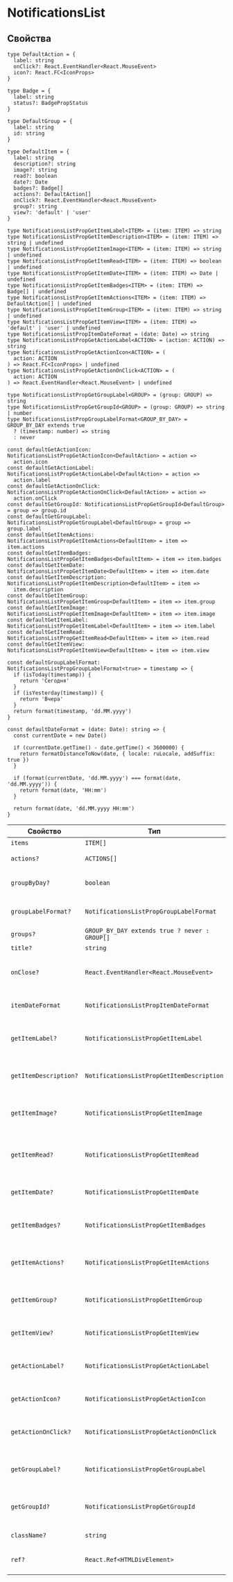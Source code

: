 # NotificationsList

## Свойства

```tsx
type DefaultAction = {
  label: string
  onClick?: React.EventHandler<React.MouseEvent>
  icon?: React.FC<IconProps>
}

type Badge = {
  label: string
  status?: BadgePropStatus
}

type DefaultGroup = {
  label: string
  id: string
}

type DefaultItem = {
  label: string
  description?: string
  image?: string
  read?: boolean
  date?: Date
  badges?: Badge[]
  actions?: DefaultAction[]
  onClick?: React.EventHandler<React.MouseEvent>
  group?: string
  view?: 'default' | 'user'
}

type NotificationsListPropGetItemLabel<ITEM> = (item: ITEM) => string
type NotificationsListPropGetItemDescription<ITEM> = (item: ITEM) => string | undefined
type NotificationsListPropGetItemImage<ITEM> = (item: ITEM) => string | undefined
type NotificationsListPropGetItemRead<ITEM> = (item: ITEM) => boolean | undefined
type NotificationsListPropGetItemDate<ITEM> = (item: ITEM) => Date | undefined
type NotificationsListPropGetItemBadges<ITEM> = (item: ITEM) => Badge[] | undefined
type NotificationsListPropGetItemActions<ITEM> = (item: ITEM) => DefaultAction[] | undefined
type NotificationsListPropGetItemGroup<ITEM> = (item: ITEM) => string | undefined
type NotificationsListPropGetItemView<ITEM> = (item: ITEM) => 'default' | 'user' | undefined
type NotificationsListPropItemDateFormat = (date: Date) => string
type NotificationsListPropGetActionLabel<ACTION> = (action: ACTION) => string
type NotificationsListPropGetActionIcon<ACTION> = (
  action: ACTION
) => React.FC<IconProps> | undefined
type NotificationsListPropGetActionOnClick<ACTION> = (
  action: ACTION
) => React.EventHandler<React.MouseEvent> | undefined

type NotificationsListPropGetGroupLabel<GROUP> = (group: GROUP) => string
type NotificationsListPropGetGroupId<GROUP> = (group: GROUP) => string | number
type NotificationsListPropGroupLabelFormat<GROUP_BY_DAY> = GROUP_BY_DAY extends true
  ? (timestamp: number) => string
  : never

const defaultGetActionIcon: NotificationsListPropGetActionIcon<DefaultAction> = action =>
  action.icon
const defaultGetActionLabel: NotificationsListPropGetActionLabel<DefaultAction> = action =>
  action.label
const defaultGetActionOnClick: NotificationsListPropGetActionOnClick<DefaultAction> = action =>
  action.onClick
const defaultGetGroupId: NotificationsListPropGetGroupId<DefaultGroup> = group => group.id
const defaultGetGroupLabel: NotificationsListPropGetGroupLabel<DefaultGroup> = group => group.label
const defaultGetItemActions: NotificationsListPropGetItemActions<DefaultItem> = item => item.actions
const defaultGetItemBadges: NotificationsListPropGetItemBadges<DefaultItem> = item => item.badges
const defaultGetItemDate: NotificationsListPropGetItemDate<DefaultItem> = item => item.date
const defaultGetItemDescription: NotificationsListPropGetItemDescription<DefaultItem> = item =>
  item.description
const defaultGetItemGroup: NotificationsListPropGetItemGroup<DefaultItem> = item => item.group
const defaultGetItemImage: NotificationsListPropGetItemImage<DefaultItem> = item => item.image
const defaultGetItemLabel: NotificationsListPropGetItemLabel<DefaultItem> = item => item.label
const defaultGetItemRead: NotificationsListPropGetItemRead<DefaultItem> = item => item.read
const defaultGetItemView: NotificationsListPropGetItemView<DefaultItem> = item => item.view

const defaultGroupLabelFormat: NotificationsListPropGroupLabelFormat<true> = timestamp => {
  if (isToday(timestamp)) {
    return 'Сегодня'
  }
  if (isYesterday(timestamp)) {
    return 'Вчера'
  }
  return format(timestamp, 'dd.MM.yyyy')
}

const defaultDateFormat = (date: Date): string => {
  const currentDate = new Date()

  if (currentDate.getTime() - date.getTime() < 3600000) {
    return formatDistanceToNow(date, { locale: ruLocale, addSuffix: true })
  }

  if (format(currentDate, 'dd.MM.yyyy') === format(date, 'dd.MM.yyyy')) {
    return format(date, 'HH:mm')
  }

  return format(date, 'dd.MM.yyyy HH:mm')
}
```

| Свойство              | Тип                                           | По умолчанию                | Описание                                             |
| --------------------- | --------------------------------------------- | --------------------------- | ---------------------------------------------------- |
| `items`               | `ITEM[]`                                      | -                           | Элементы                                             |
| `actions?`            | `ACTIONS[]`                                   | -                           | Действия списка                                      |
| `groupByDay?`         | `boolean`                                     | -                           | Групировка элементов по дням                         |
| `groupLabelFormat?`   | `NotificationsListPropGroupLabelFormat`       | `defaultGroupLabelFormat`   | Групировка элементов по дням                         |
| `groups?`             | `GROUP_BY_DAY extends true ? never : GROUP[]` | -                           | Группы                                               |
| `title?`              | `string`                                      | -                           | Заголовок                                            |
| `onClose?`            | `React.EventHandler<React.MouseEvent>`        | -                           | Функция события клика на кнопку около заголовка      |
| `itemDateFormat`      | `NotificationsListPropItemDateFormat`         | `defaultDateFormat`         | Функция форматирования даты элемента                 |
| `getItemLabel?`       | `NotificationsListPropGetItemLabel`           | `defaultGetItemLabel`       | Функция для определения заголовка элемента           |
| `getItemDescription?` | `NotificationsListPropGetItemDescription`     | `defaultGetItemDescription` | Функция для определения описания элемента            |
| `getItemImage?`       | `NotificationsListPropGetItemImage`           | `defaultGetItemImage`       | Функция для определения изображения элемента         |
| `getItemRead?`        | `NotificationsListPropGetItemRead`            | `defaultGetItemRead`        | Функция для определения статуса "прочитано" элемента |
| `getItemDate?`        | `NotificationsListPropGetItemDate`            | `defaultGetItemDate`        | Функция для определения даты элемента                |
| `getItemBadges?`      | `NotificationsListPropGetItemBadges`          | `defaultGetItemBadges`      | Функция для определения бейджов элемента             |
| `getItemActions?`     | `NotificationsListPropGetItemActions`         | `defaultGetItemActions`     | Функция для определения действий элемента            |
| `getItemGroup?`       | `NotificationsListPropGetItemGroup`           | `defaultGetItemGroup`       | Функция для определения группы элемента              |
| `getItemView?`        | `NotificationsListPropGetItemView`            | `defaultGetItemView`        | Функция для определения вида элемента                |
| `getActionLabel?`     | `NotificationsListPropGetActionLabel`         | `defaultGetActionLabel`     | Функция для определения заголовка действия           |
| `getActionIcon?`      | `NotificationsListPropGetActionIcon`          | `defaultGetActionIcon`      | Функция для определения иконки действия              |
| `getActionOnClick?`   | `NotificationsListPropGetActionOnClick`       | `defaultGetActionOnClick`   | Функция для определения функчии действия             |
| `getGroupLabel?`      | `NotificationsListPropGetGroupLabel`          | `defaultGetGroupLabel`      | Функция для определения заголовка группы             |
| `getGroupId?`         | `NotificationsListPropGetGroupId`             | `defaultGetGroupId`         | Функция для определения уникального ключа группы     |
| `className?`          | `string`                                      | -                           | Дополнительный класс                                 |
| `ref?`                | `React.Ref<HTMLDivElement>`                   | -                           | Ссылка на корневой DOM-элемент                       |
